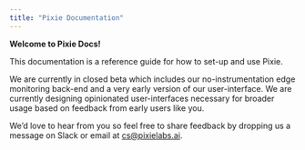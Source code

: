 ```yaml
---
title: "Pixie Documentation"
---
```


**Welcome to Pixie Docs!** 

This documentation is a reference guide for how to set-up and use Pixie.

We are currently in closed beta which includes our no-instrumentation edge monitoring back-end and a very early version of our user-interface. We are currently designing opinionated user-interfaces necessary for broader usage based on feedback from early users like you. 

We’d love to hear from you so feel free to share feedback by dropping us a message on Slack or email at <cs@pixielabs.ai>. 